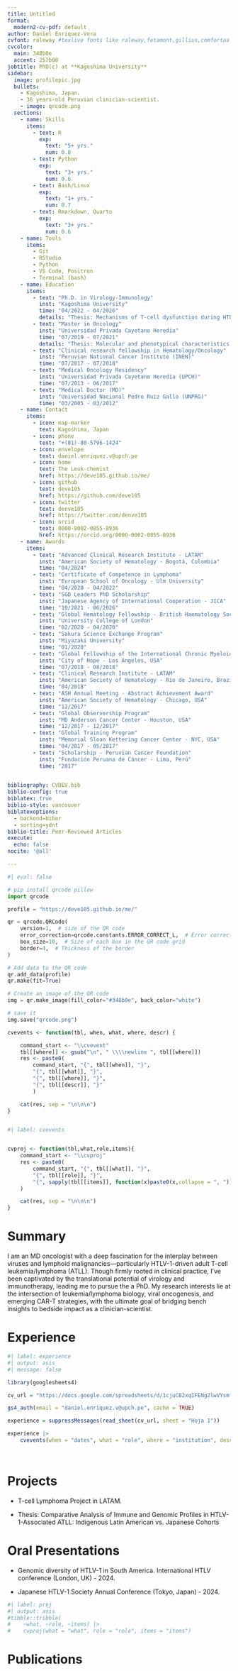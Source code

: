 ```yaml
---
title: Untitled
format:
  modern2-cv-pdf: default
author: Daniel Enriquez-Vera
cvfont: raleway #texlive fonts like raleway,fetamont,gillius,comfortaa
cvcolor: 
  main: 348b0e
  accent: 257b00
jobtitle: PhD(c) at **Kagoshima University**
sidebar:
  image: profilepic.jpg
  bullets:
    - Kagoshima, Japan.
    - 36 years-old Peruvian clinician-scientist.
    - image: qrcode.png
  sections: 
    - name: Skills
      items:
        - text: R
          exp: 
            text: "5+ yrs."
            num: 0.8
        - text: Python
          exp: 
            text: "3+ yrs."
            num: 0.6
        - text: Bash/Linux
          exp: 
            text: "1+ yrs."
            num: 0.7
        - text: Rmarkdown, Quarto
          exp: 
            text: "3+ yrs."
            num: 0.6
    - name: Tools
      items:
        - Git
        - RStudio
        - Python
        - VS Code, Positron
        - Terminal (bash)
    - name: Education
      items:
        - text: "Ph.D. in Virology-Immunology"
          inst: "Kagoshima University"
          time: "04/2022 - 04/2026"
          details: "Thesis: Mechanisms of T-cell dysfunction during HTLV-1 to ATLL progression"
        - text: "Master in Oncology"
          inst: "Universidad Privada Cayetano Heredia"
          time: "07/2019 - 07/2021"
          details: "Thesis: Molecular and phenotypical characteristics of ATL-HTLV-1 in a Peruvian cohort"
        - text: "Clinical research fellowship in Hematology/Oncology"
          inst: "Peruvian National Cancer Institute (INEN)"
          time: "07/2017 - 07/2018"
        - text: "Medical Oncology Residency"
          inst: "Universidad Privada Cayetano Heredia (UPCH)"
          time: "07/2013 - 06/2017"
        - text: "Medical Doctor (MD)"
          inst: "Universidad Nacional Pedro Ruiz Gallo (UNPRG)"
          time: "03/2005 - 03/2012"
    - name: Contact
      items:
        - icon: map-marker
          text: Kagoshima, Japan
        - icon: phone
          text: "+(81)-80-5796-1424"
        - icon: envelope
          text: daniel.enriquez.v@upch.pe
        - icon: home
          text: The Leuk-chemist
          href: https://deve105.github.io/me/
        - icon: github
          text: deve105
          href: https://github.com/deve105
        - icon: twitter
          text: denve105
          href: https://twitter.com/denve105
        - icon: orcid
          text: 0000-0002-0855-8936
          href: https://orcid.org/0000-0002-0855-8936
    - name: Awards
      items:
        - text: "Advanced Clinical Research Institute - LATAM"
          inst: "American Society of Hematology - Bogotá, Colombia"
          time: "04/2024"
        - text: "Certificate of Competence in Lymphoma"
          inst: "European School of Oncology - Ulm University"
          time: "04/2020 - 04/2022"
        - text: "SGD Leaders PhD Scholarship"
          inst: "Japanese Agency of International Cooperation - JICA"
          time: "10/2021 - 06/2026"
        - text: "Global Hematology Fellowship - British Haematology Society"
          inst: "University College of London"
          time: "02/2020 - 04/2020"
        - text: "Sakura Science Exchange Program"
          inst: "Miyazaki University"
          time: "01/2020"
        - text: "Global Fellowship of the International Chronic Myeloid Leukemia Foundation"
          inst: "City of Hope - Los Angeles, USA"
          time: "07/2018 - 08/2018"
        - text: "Clinical Research Institute - LATAM"
          inst: "American Society of Hematology - Rio de Janeiro, Brazil"
          time: "04/2018"
        - text: "ASH Annual Meeting - Abstract Achievement Award" 
          inst: "American Society of Hematology - Chicago, USA"
          time: "12/2017"   
        - text: "Global Observership Program" 
          inst: "MD Anderson Cancer Center - Houston, USA"
          time: "12/2017 - 12/2017"
        - text: "Global Training Program" 
          inst: "Memorial Sloan Kettering Cancer Center - NYC, USA"
          time: "04/2017 - 05/2017"
        - text: "Scholarship - Peruvian Cancer Foundation" 
          inst: "Fundación Peruana de Cáncer - Lima, Perú"
          time: "2017" 

         
bibliography: CVDEV.bib
biblio-config: true
biblatex: true
biblio-style: vancouver
biblatexoptions:
  - backend=biber
  - sorting=ydnt
biblio-title: Peer-Reviewed Articles
execute: 
  echo: false
nocite: '@all'

---
```


```python
#| eval: false

# pip install qrcode pillow
import qrcode

profile = "https://deve105.github.io/me/"

qr = qrcode.QRCode(
    version=1,  # size of the QR code
    error_correction=qrcode.constants.ERROR_CORRECT_L,  # Error correction level
    box_size=10,  # Size of each box in the QR code grid
    border=4,  # Thickness of the border
)

# Add data to the QR code
qr.add_data(profile)
qr.make(fit=True)

# Create an image of the QR code
img = qr.make_image(fill_color="#348b0e", back_color="white")

# save it
img.save("qrcode.png")
```

```r

cvevents <- function(tbl, when, what, where, descr) {

    command_start <- "\\cvevent"
    tbl[[where]] <- gsub("\n", " \\\\newline ", tbl[[where]])
    res <- paste0(
        command_start, "{", tbl[[when]], "}", 
        "{", tbl[[what]], "}",
        "{", tbl[[where]], "}",
        "{", tbl[[descr]], "}"
        )

    cat(res, sep = "\n\n\n")
}



```
```r
#| label: cvevents


cvproj <- function(tbl,what,role,items){
    command_start <- "\\cvproj"
    res <- paste0(
        command_start, "{", tbl[[what]], "}",
        "{", tbl[[role]], "}",
        "{", sapply(tbl[[items]], function(x)paste0(x,collapse = ", ")), "}"
    )

    cat(res, sep = "\n\n\n")
}
```

# Summary

I am an MD oncologist with a deep fascination for the interplay between viruses and lymphoid malignancies—particularly HTLV-1-driven adult T-cell leukemia/lymphoma (ATLL). Though firmly rooted in clinical practice, I’ve been captivated by the translational potential of virology and immunotherapy, leading me to pursue the a PhD. My research interests lie at the intersection of leukemia/lymphoma biology, viral oncogenesis, and emerging CAR-T strategies, with the ultimate goal of bridging bench insights to bedside impact as a clinician-scientist.

# Experience


```r
#| label: experience
#| output: asis
#| message: false

library(googlesheets4)

cv_url = "https://docs.google.com/spreadsheets/d/1cjuCB2xqIFENg2lwVYsmfMwWF-rlHCatq7cCVxlIJJY/edit?gid=0#gid=0"

gs4_auth(email = "daniel.enriquez.v@upch.pe", cache = TRUE)

experience = suppressMessages(read_sheet(cv_url, sheet = "Hoja 1"))

experience |>
    cvevents(when = "dates", what = "role", where = "institution", descr = "details")




```

# Projects

* T-cell Lymphoma Project in LATAM.

* Thesis: Comparative Analysis of Immune and Genomic Profiles in HTLV-1-Associated ATLL: Indigenous Latin American vs. Japanese Cohorts

# Oral Presentations

* Genomic diversity of HTLV-1 in South America. International HTLV conference (London, UK) - 2024.

* Japanese HTLV-1 Society Annual Conference (Tokyo, Japan) - 2024.

```r
#| label: proj
#| output: asis
#tibble::tribble(
#    ~what, ~role, ~items) |>
#    cvproj(what = "what", role = "role", items = "items")

```

# Publications